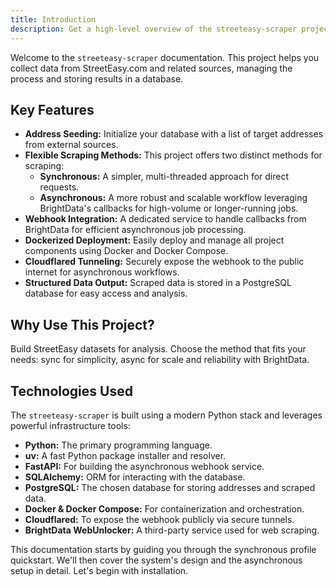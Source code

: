 ```yaml
---
title: Introduction
description: Get a high-level overview of the streeteasy-scraper project.
---
```


Welcome to the `streeteasy-scraper` documentation. This project helps you collect data from StreetEasy.com and related sources, managing the process and storing results in a database.

## Key Features

- **Address Seeding:** Initialize your database with a list of target addresses from external sources.
- **Flexible Scraping Methods:** This project offers two distinct methods for scraping:
  - **Synchronous:** A simpler, multi-threaded approach for direct requests.
  - **Asynchronous:** A more robust and scalable workflow leveraging BrightData's callbacks for high-volume or longer-running jobs.
- **Webhook Integration:** A dedicated service to handle callbacks from BrightData for efficient asynchronous job processing.
- **Dockerized Deployment:** Easily deploy and manage all project components using Docker and Docker Compose.
- **Cloudflared Tunneling:** Securely expose the webhook to the public internet for asynchronous workflows.
- **Structured Data Output:** Scraped data is stored in a PostgreSQL database for easy access and analysis.

## Why Use This Project?

Build StreetEasy datasets for analysis. Choose the method that fits your needs: sync for simplicity, async for scale and reliability with BrightData.

## Technologies Used

The `streeteasy-scraper` is built using a modern Python stack and leverages powerful infrastructure tools:

- **Python:** The primary programming language.
- **uv:** A fast Python package installer and resolver.
- **FastAPI:** For building the asynchronous webhook service.
- **SQLAlchemy:** ORM for interacting with the database.
- **PostgreSQL:** The chosen database for storing addresses and scraped data.
- **Docker & Docker Compose:** For containerization and orchestration.
- **Cloudflared:** To expose the webhook publicly via secure tunnels.
- **BrightData WebUnlocker:** A third-party service used for web scraping.

This documentation starts by guiding you through the synchronous profile quickstart. We'll then cover the system's design and the asynchronous setup in detail. Let's begin with installation.
